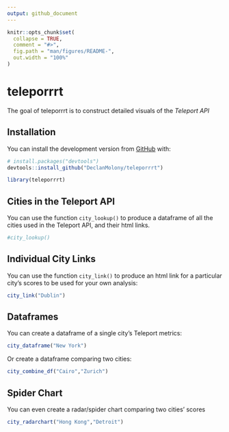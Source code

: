 ```yaml
---
output: github_document
---
```


<!-- README.md is generated from README.Rmd. Please edit that file -->

```r
knitr::opts_chunk$set(
  collapse = TRUE,
  comment = "#>",
  fig.path = "man/figures/README-",
  out.width = "100%"
)
```

# teleporrrt

<!-- badges: start -->
<!-- badges: end -->

The goal of teleporrrt is to construct detailed visuals of the
*Teleport API*

## Installation

You can install the development version from [GitHub](https://github.com/) with:

``` r
# install.packages("devtools")
devtools::install_github("DeclanMolony/teleporrrt")
```
```r
library(teleporrrt)
```


## Cities in the Teleport API

You can use the function `city_lookup()` to produce a dataframe of all the cities used in the Teleport API, and their html links.

```r
#city_lookup()
```


## Individual City Links

You can use the function `city_link()` to produce an html link for a particular city's scores to be used for your own analysis:

```r
city_link("Dublin")
```


## Dataframes

You can create a dataframe of a single city's Teleport metrics:

```r
city_dataframe("New York")
```

Or create a dataframe comparing two cities:

```r
city_combine_df("Cairo","Zurich")
```


## Spider Chart

You can even create a radar/spider chart comparing two cities' scores

```r
city_radarchart("Hong Kong","Detroit")
```








